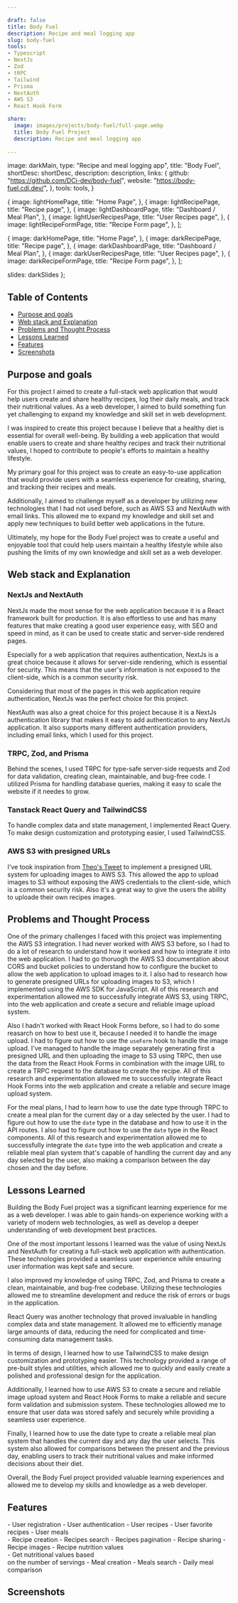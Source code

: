 ```yaml
---

draft: false
title: Body Fuel
description: Recipe and meal logging app
slug: body-fuel
tools: 
- Typescript
- NextJs
- Zod
- tRPC
- Tailwind
- Prisma
- NextAuth
- AWS S3
- React Hook Form

share:
  image: images/projects/body-fuel/full-page.webp
  title: Body Fuel Project
  description: Recipe and meal logging app
  
---
```






  image: darkMain,
  type: "Recipe and meal logging app",
  title: "Body Fuel",
  shortDesc: shortDesc,
  description: description,
  links: {
    github: "https://github.com/DCi-dev/body-fuel",
  website: "https://body-fuel.cdi.dev/",
  },
  tools: tools,
}

  {
    image: lightHomePage,
    title: "Home Page",
  },
  {
    image: lightRecipePage,
    title: "Recipe page",
  },
  {
    image: lightDashboardPage,
    title: "Dashboard / Meal Plan",
  },
  {
    image: lightUserRecipesPage,
    title: "User Recipes page",
  },
  {
    image: lightRecipeFormPage,
    title: "Recipe Form page",
  },
];

  {
    image: darkHomePage,
    title: "Home Page",
  },
  {
    image: darkRecipePage,
    title: "Recipe page",
  },
  {
    image: darkDashboardPage,
    title: "Dashboard / Meal Plan",
  },
  {
    image: darkUserRecipesPage,
    title: "User Recipes page",
  },
  {
    image: darkRecipeFormPage,
    title: "Recipe Form page",
  },
];

  slides: darkSlides
};


<ProjectsHero props={data} />

<div class="w-full space-y-8 bg-neutral-50 dark:bg-neutral-1000">
<div class="w-full max-w-6xl mx-auto prose dark:prose-invert px-6 md:px-4 xl:px-0">

## Table of Contents

- [Purpose and goals](#purpose-and-goals)
- [Web stack and Explanation](#web-stack-and-explanation)
- [Problems and Thought Process](#problems-and-thought-process)
- [Lessons Learned](#lessons-learned)
- [Features](#features)
- [Screenshots](#screenshots)


## <Icon name="carbon:idea" class="-ml-0.5 mr-2 h-10 w-10 inline-block" />Purpose and goals

For this project I aimed to create a full-stack web application that would help users create and share healthy recipes, log their daily meals, and track their nutritional values. As a web developer, I aimed to build something fun yet challenging to expand my knowledge and skill set in web development.

I was inspired to create this project because I believe that a healthy diet is essential for overall well-being. By building a web application that would enable users to create and share healthy recipes and track their nutritional values, I hoped to contribute to people's efforts to maintain a healthy lifestyle.

My primary goal for this project was to create an easy-to-use application that would provide users with a seamless experience for creating, sharing, and tracking their recipes and meals. 

Additionally, I aimed to challenge myself as a developer by utilizing new technologies that I had not used before, such as AWS S3 and NextAuth with email links. This allowed me to expand my knowledge and skill set and apply new techniques to build better web applications in the future.

Ultimately, my hope for the Body Fuel project was to create a useful and enjoyable tool that could help users maintain a healthy lifestyle while also pushing the limits of my own knowledge and skill set as a web developer.

## <Icon name="mdi:stack-overflow" class="-ml-0.5 mr-2 h-10 w-10 inline-block" />Web stack and Explanation

### NextJs and NextAuth

NextJs made the most sense for the web application because it is a React framework built for production. It is also effortless to use and has many features that make creating a good user experience easy, with SEO and speed in mind, as it can be used to create static and server-side rendered pages.

Especially for a web application that requires authentication, NextJs is a great choice because it allows for server-side rendering, which is essential for security. This means that the user's information is not exposed to the client-side, which is a common security risk.

Considering that most of the pages in this web application require authentication, NextJs was the perfect choice for this project.

NextAuth was also a great choice for this project because it is a NextJs authentication library that makes it easy to add authentication to any NextJs application. It also supports many different authentication providers, including email links, which I used for this project.

### TRPC, Zod, and Prisma

Behind the scenes, I used TRPC for type-safe server-side requests and Zod for data validation, creating clean, maintainable, and bug-free code. I utilized Prisma for handling database queries, making it easy to scale the website if it needes to grow.

### Tanstack React Query and TailwindCSS

To handle complex data and state management, I implemented React Query. To make design customization and prototyping easier, I used TailwindCSS.

### AWS S3 with presigned URLs

I've took inspiration from [Theo's Tweet](https://twitter.com/t3dotgg/status/1564019039877271552) to implement a presigned URL system for uploading images to AWS S3. This allowed the app to upload images to S3 without exposing the AWS credentials to the client-side, which is a common security risk. Also it's a great way to give the users the ability to uploade their own recipes images.




## <Icon name="mdi:tools" class="-ml-0.5 mr-2 h-10 w-10 inline-block" />Problems and Thought Process

One of the primary challenges I faced with this project was implementing the AWS S3 integration. I had never worked with AWS S3 before, so I had to do a lot of research to understand how it worked and how to integrate it into the web application. I had to go thoruogh the AWS S3 documentation about CORS and bucket policies to understand how to configure the bucket to allow the web application to upload images to it. I also had to research how to generate presigned URLs for uploading images to S3, which I implemented using the AWS SDK for JavaScript. All of this research and experimentation allowed me to successfully integrate AWS S3, using TRPC, into the web application and create a secure and reliable image upload system.

Also I hadn't worked with React Hook Forms before, so I had to do some reasarch on how to best use it, because I needed it to handle the image upload. I had to figure out how to use the `useForm` hook to handle the image upload. I've managed to handle the image separately generating first a presigned URL and then uploading the image to S3 using TRPC, then use the data from the React Hook Forms in combination with the image URL to create a TRPC request to the database to create the recipe. All of this research and experimentation allowed me to successfully integrate React Hook Forms into the web application and create a reliable and secure image upload system.

For the meal plans, I had to learn how to use the date type through TRPC to create a meal plan for the current day or a day selected by the user. I had to figure out how to use the `date` type in the database and how to use it in the API routes. I also had to figure out how to use the `date` type in the React components. All of this research and experimentation allowed me to successfully integrate the `date` type into the web application and create a reliable meal plan system that's capable of handling the current day and any day selected by the user, also making a comparison between the day chosen and the day before.


## <Icon name="mdi:book-open-page-variant-outline" class="-ml-0.5 mr-2 h-10 w-10 inline-block" />Lessons Learned

Building the Body Fuel project was a significant learning experience for me as a web developer. I was able to gain hands-on experience working with a variety of modern web technologies, as well as develop a deeper understanding of web development best practices.

One of the most important lessons I learned was the value of using NextJs and NextAuth for creating a full-stack web application with authentication. These technologies provided a seamless user experience while ensuring user information was kept safe and secure.

I also improved my knowledge of using TRPC, Zod, and Prisma to create a clean, maintainable, and bug-free codebase. Utilizing these technologies allowed me to streamline development and reduce the risk of errors or bugs in the application.

React Query was another technology that proved invaluable in handling complex data and state management. It allowed me to efficiently manage large amounts of data, reducing the need for complicated and time-consuming data management tasks.

In terms of design, I learned how to use TailwindCSS to make design customization and prototyping easier. This technology provided a range of pre-built styles and utilities, which allowed me to quickly and easily create a polished and professional design for the application.

Additionally, I learned how to use AWS S3 to create a secure and reliable image upload system and React Hook Forms to make a reliable and secure form validation and submission system. These technologies allowed me to ensure that user data was stored safely and securely while providing a seamless user experience.

Finally, I learned how to use the date type to create a reliable meal plan system that handles the current day and any day the user selects. This system also allowed for comparisons between the present and the previous day, enabling users to track their nutritional values and make informed decisions about their diet.

Overall, the Body Fuel project provided valuable learning experiences and allowed me to develop my skills and knowledge as a web developer.




## <Icon name="mdi:feature-highlight" class="-ml-0.5 mr-2 h-10 w-10 inline-block" />Features
<div class="grid grid-cols-1 gap-4 sm:grid-cols-2 md:grid-cols-3">
<div>
- User registration
- User authentication
- User recipes
- User favorite recipes
- User meals

</div>
<div>
- Recipe creation
- Recipes search
- Recipes pagination
- Recipe sharing
- Recipe images
- Recipe nutrition values

</div>
<div>
- Get nutritional values based  <br /> on the number of servings
- Meal creation
- Meals search
- Daily meal comparison
</div>
</div>

## <Icon name="mdi:camera" class="-ml-0.5 mr-2 h-10 w-10 inline-block" />Screenshots

<ProjectCarousel props={slidesData} />

</div>
</div>
